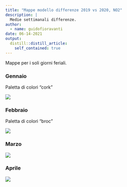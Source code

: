 ```yaml
---
title: "Mappe modello differenze 2019 vs 2020, NO2"
description: |
  Medie settimanali differenze.
author:
  - name: guidofioravanti
date: 06-14-2021
output:
  distill::distill_article:
    self_contained: true
---
```


Mappe per i soli giorni feriali.

### Gennaio

Paletta di colori "cork"

![](./_mappe_1_feriali.png) 

### Febbraio

Paletta di colori "broc"

![](./_mappe_2_feriali.png) 


### Marzo

![](./_mappe_3_feriali.png) 

### Aprile

![](./_mappe_4_feriali.png) 